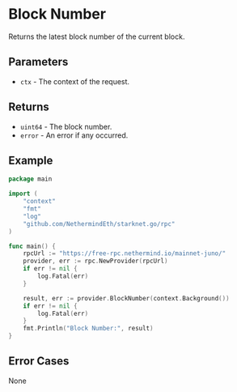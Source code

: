 # Block Number

Returns the latest block number of the current block.

## Parameters

- `ctx` - The context of the request.

## Returns

- `uint64` - The block number.
- `error` - An error if any occurred.

## Example

```go
package main

import (
	"context"
	"fmt"
	"log"
	"github.com/NethermindEth/starknet.go/rpc"
)

func main() {
	rpcUrl := "https://free-rpc.nethermind.io/mainnet-juno/"
	provider, err := rpc.NewProvider(rpcUrl)
	if err != nil {
		log.Fatal(err)
	}

	result, err := provider.BlockNumber(context.Background())
	if err != nil {
		log.Fatal(err)
	}
	fmt.Println("Block Number:", result)
}
```

## Error Cases

None 